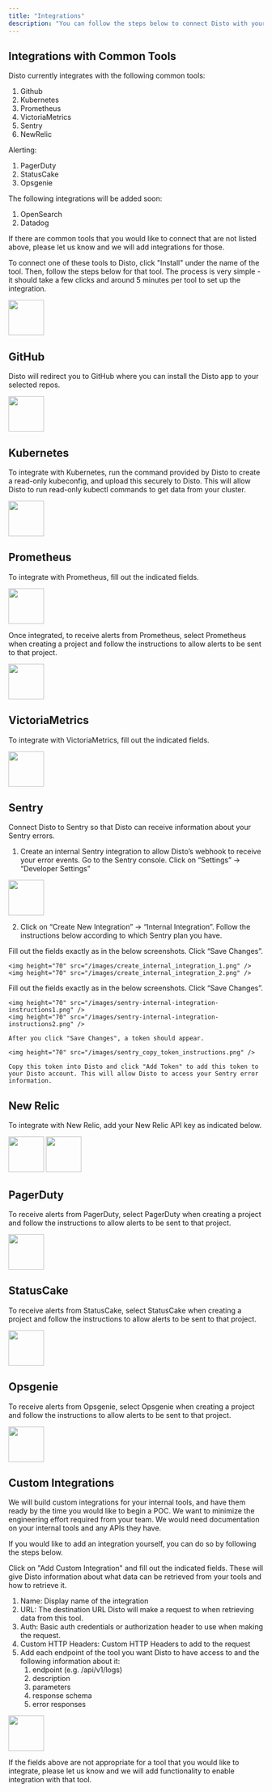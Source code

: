 ```yaml
---
title: "Integrations"
description: "You can follow the steps below to connect Disto with your systems. When Disto is solving an issue, it will pull relevant data from these via API."
---
```


## Integrations with Common Tools

Disto currently integrates with the following common tools:

1. Github
2. Kubernetes
3. Prometheus
4. VictoriaMetrics
5. Sentry
6. NewRelic

Alerting:

1. PagerDuty
2. StatusCake
3. Opsgenie

The following integrations will be added soon:

1. OpenSearch
2. Datadog

If there are common tools that you would like to connect that are not listed above, please let us know and we will add integrations for those.

To connect one of these tools to Disto, click "Install" under the name of the tool. Then, follow the steps below for that tool. The process is very simple - it should take a few clicks and around 5 minutes per tool to set up the integration.

<img height="70" src="/images/integrations_page.png" />

## GitHub

Disto will redirect you to GitHub where you can install the Disto app to your selected repos.

<img height="70" src="/images/add_github_integration.png" />

## Kubernetes

To integrate with Kubernetes, run the command provided by Disto to create a read-only kubeconfig, and upload this securely to Disto. This will allow Disto to run read-only kubectl commands to get data from your cluster.

<img height="70" src="/images/add_kubernetes_integration.png" />

## Prometheus

To integrate with Prometheus, fill out the indicated fields.

<img height="70" src="/images/add_prometheus_integration.png" />

Once integrated, to receive alerts from Prometheus, select Prometheus when creating a project and follow the instructions to allow alerts to be sent to that project.

<img height="70" src="/images/prometheus_instructions.png" />

## VictoriaMetrics

To integrate with VictoriaMetrics, fill out the indicated fields.

<img height="70" src="/images/add_victoriametrics_integration.png" />

## Sentry

Connect Disto to Sentry so that Disto can receive information about your Sentry errors.

1. Create an internal Sentry integration to allow Disto’s webhook to receive your error events. Go to the Sentry console. Click on “Settings” -> “Developer Settings”

<img height="70" src="/images/sentry_settings.png" />

2. Click on “Create New Integration” -> “Internal Integration”. Follow the instructions below according to which Sentry plan you have.

<AccordionGroup>
  <Accordion title="I have a Sentry Business or Enterprise plan">
    Fill out the fields exactly as in the below screenshots. Click “Save
    Changes”.

    <img height="70" src="/images/create_internal_integration_1.png" />
    <img height="70" src="/images/create_internal_integration_2.png" />

  </Accordion>
  <Accordion title="I have a Sentry Developer or Team plan">
    Fill out the fields exactly as in the below screenshots. Click “Save
    Changes”.

    <img height="70" src="/images/sentry-internal-integration-instructions1.png" />
    <img height="70" src="/images/sentry-internal-integration-instructions2.png" />

    After you click "Save Changes", a token should appear.

    <img height="70" src="/images/sentry_copy_token_instructions.png" />

    Copy this token into Disto and click "Add Token" to add this token to your Disto account. This will allow Disto to access your Sentry error information.

  </Accordion>
</AccordionGroup>

## New Relic

To integrate with New Relic, add your New Relic API key as indicated below.

<img height="70" src="/images/new_relic1.png" />
<img height="70" src="/images/new_relic2.png" />

## PagerDuty

To receive alerts from PagerDuty, select PagerDuty when creating a project and follow the instructions to allow alerts to be sent to that project.

<img height="70" src="/images/pagerduty_instructions.png" />

## StatusCake

To receive alerts from StatusCake, select StatusCake when creating a project and follow the instructions to allow alerts to be sent to that project.

<img height="70" src="/images/statuscake_instructions.png" />

## Opsgenie

To receive alerts from Opsgenie, select Opsgenie when creating a project and follow the instructions to allow alerts to be sent to that project.

<img height="70" src="/images/opsgenie_instructions.png" />

## Custom Integrations

We will build custom integrations for your internal tools, and have them ready by the time you would like to begin a POC. We want to minimize the engineering effort required from your team. We would need documentation on your internal tools and any APIs they have.

If you would like to add an integration yourself, you can do so by following the steps below.

Click on "Add Custom Integration" and fill out the indicated fields. These will give Disto information about what data can be retrieved from your tools and how to retrieve it.

1. Name: Display name of the integration
2. URL: The destination URL Disto will make a request to when retrieving data from this tool.
3. Auth: Basic auth credentials or authorization header to use when making the request.
4. Custom HTTP Headers: Custom HTTP Headers to add to the request
5. Add each endpoint of the tool you want Disto to have access to and the following information about it:
   1. endpoint (e.g. /api/v1/logs)
   2. description
   3. parameters
   4. response schema
   5. error responses

<img height="70" src="/images/add_custom_integration.png" />

If the fields above are not appropriate for a tool that you would like to integrate, please let us know and we will add functionality to enable integration with that tool.
